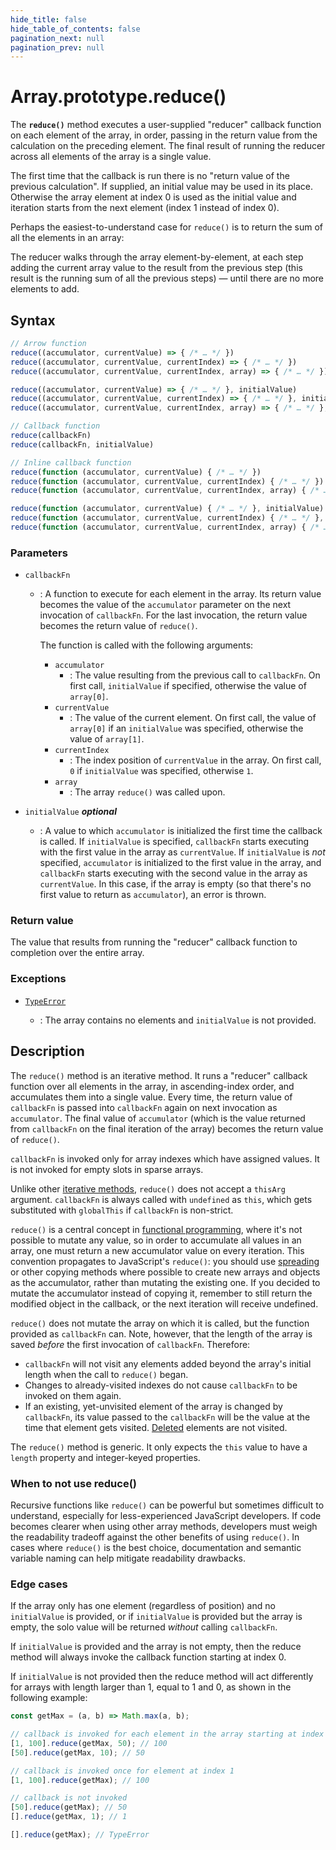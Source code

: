 ```yaml
---
hide_title: false
hide_table_of_contents: false
pagination_next: null
pagination_prev: null
---
```

# Array.prototype.reduce()

The **`reduce()`** method executes a user-supplied "reducer" callback function on each element of the array, in order, passing in the return value from the calculation on the preceding element.
The final result of running the reducer across all elements of the array is a single value.

The first time that the callback is run there is no "return value of the previous calculation".
If supplied, an initial value may be used in its place.
Otherwise the array element at index 0 is used as the initial value and iteration starts from the next element (index 1 instead of index 0).

Perhaps the easiest-to-understand case for `reduce()` is to return the sum of all the elements in an array:

The reducer walks through the array element-by-element, at each step adding the current array value to the result from the previous step (this result is the running sum of all the previous steps) — until there are no more elements to add.

## Syntax

```js
// Arrow function
reduce((accumulator, currentValue) => { /* … */ })
reduce((accumulator, currentValue, currentIndex) => { /* … */ })
reduce((accumulator, currentValue, currentIndex, array) => { /* … */ })

reduce((accumulator, currentValue) => { /* … */ }, initialValue)
reduce((accumulator, currentValue, currentIndex) => { /* … */ }, initialValue)
reduce((accumulator, currentValue, currentIndex, array) => { /* … */ }, initialValue)

// Callback function
reduce(callbackFn)
reduce(callbackFn, initialValue)

// Inline callback function
reduce(function (accumulator, currentValue) { /* … */ })
reduce(function (accumulator, currentValue, currentIndex) { /* … */ })
reduce(function (accumulator, currentValue, currentIndex, array) { /* … */ })

reduce(function (accumulator, currentValue) { /* … */ }, initialValue)
reduce(function (accumulator, currentValue, currentIndex) { /* … */ }, initialValue)
reduce(function (accumulator, currentValue, currentIndex, array) { /* … */ }, initialValue)
```

### Parameters

- `callbackFn`

  - : A function to execute for each element in the array. Its return value becomes the value of the `accumulator` parameter on the next invocation of `callbackFn`. For the last invocation, the return value becomes the return value of `reduce()`.

    The function is called with the following arguments:

    - `accumulator`
      - : The value resulting from the previous call to `callbackFn`. On first call, `initialValue` if specified, otherwise the value of `array[0]`.
    - `currentValue`
      - : The value of the current element. On first call, the value of `array[0]` if an `initialValue` was specified, otherwise the value of `array[1]`.
    - `currentIndex`
      - : The index position of `currentValue` in the array. On first call, `0` if `initialValue` was specified, otherwise `1`.
    - `array`
      - : The array `reduce()` was called upon.

- `initialValue` _**optional**_
  - : A value to which `accumulator` is initialized the first time the callback is called.
    If `initialValue` is specified, `callbackFn` starts executing with the first value in the array as `currentValue`.
    If `initialValue` is _not_ specified, `accumulator` is initialized to the first value in the array, and `callbackFn` starts executing with the second value in the array as `currentValue`. In this case, if the array is empty (so that there's no first value to return as `accumulator`), an error is thrown.

### Return value

The value that results from running the "reducer" callback function to completion over the entire array.

### Exceptions

- [`TypeError`](../../../globals/TypeError/TypeError.mdx)

  - : The array contains no elements and `initialValue` is not provided.

## Description

The `reduce()` method is an iterative method. It runs a "reducer" callback function over all elements in the array, in ascending-index order, and accumulates them into a single value. Every time, the return value of `callbackFn` is passed into `callbackFn` again on next invocation as `accumulator`. The final value of `accumulator` (which is the value returned from `callbackFn` on the final iteration of the array) becomes the return value of `reduce()`.

`callbackFn` is invoked only for array indexes which have assigned values. It is not invoked for empty slots in sparse arrays.

Unlike other [iterative methods](https://developer.mozilla.org/docs/Web/JavaScript/Reference/Global_Objects/Array#iterative_methods), `reduce()` does not accept a `thisArg` argument. `callbackFn` is always called with `undefined` as `this`, which gets substituted with `globalThis` if `callbackFn` is non-strict.

`reduce()` is a central concept in [functional programming](https://en.wikipedia.org/wiki/Functional_programming), where it's not possible to mutate any value, so in order to accumulate all values in an array, one must return a new accumulator value on every iteration. This convention propagates to JavaScript's `reduce()`: you should use [spreading](https://developer.mozilla.org/docs/Web/JavaScript/Reference/Operators/Spread_syntax) or other copying methods where possible to create new arrays and objects as the accumulator, rather than mutating the existing one. If you decided to mutate the accumulator instead of copying it, remember to still return the modified object in the callback, or the next iteration will receive undefined.

`reduce()` does not mutate the array on which it is called, but the function provided as `callbackFn` can. Note, however, that the length of the array is saved _before_ the first invocation of `callbackFn`. Therefore:

- `callbackFn` will not visit any elements added beyond the array's initial length when the call to `reduce()` began.
- Changes to already-visited indexes do not cause `callbackFn` to be invoked on them again.
- If an existing, yet-unvisited element of the array is changed by `callbackFn`, its value passed to the `callbackFn` will be the value at the time that element gets visited. [Deleted](https://developer.mozilla.org/docs/Web/JavaScript/Reference/Operators/delete) elements are not visited.



The `reduce()` method is generic. It only expects the `this` value to have a `length` property and integer-keyed properties.

### When to not use reduce()

Recursive functions like `reduce()` can be powerful but sometimes difficult to understand, especially for less-experienced JavaScript developers. If code becomes clearer when using other array methods, developers must weigh the readability tradeoff against the other benefits of using `reduce()`. In cases where `reduce()` is the best choice, documentation and semantic variable naming can help mitigate readability drawbacks.

### Edge cases

If the array only has one element (regardless of position) and no `initialValue` is provided, or if `initialValue` is provided but the array is empty, the solo value will be returned _without_ calling `callbackFn`.

If `initialValue` is provided and the array is not empty, then the reduce method will always invoke the callback function starting at index 0.

If `initialValue` is not provided then the reduce method will act differently for arrays with length larger than 1, equal to 1 and 0, as shown in the following example:

```js
const getMax = (a, b) => Math.max(a, b);

// callback is invoked for each element in the array starting at index 0
[1, 100].reduce(getMax, 50); // 100
[50].reduce(getMax, 10); // 50

// callback is invoked once for element at index 1
[1, 100].reduce(getMax); // 100

// callback is not invoked
[50].reduce(getMax); // 50
[].reduce(getMax, 1); // 1

[].reduce(getMax); // TypeError
```
